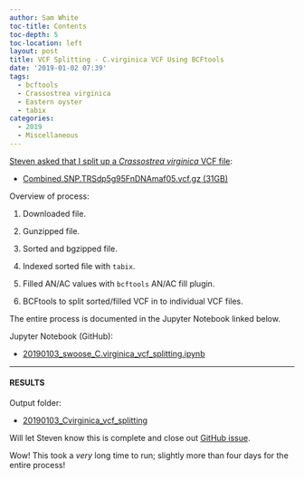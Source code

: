 ```yaml
---
author: Sam White
toc-title: Contents
toc-depth: 5
toc-location: left
layout: post
title: VCF Splitting - C.virginica VCF Using BCFtools
date: '2019-01-02 07:39'
tags:
  - bcftools
  - Crassostrea virginica
  - Eastern oyster
  - tabix
categories:
  - 2019
  - Miscellaneous
---
```

[Steven asked that I split up a _Crassostrea virginica_ VCF file](https://github.com/RobertsLab/resources/issues/528):

- [Combined.SNP.TRSdp5g95FnDNAmaf05.vcf.gz (31GB)](http://gannet.fish.washington.edu/seashell/eog_v2/VCF_files/Combined.SNP.TRSdp5g95FnDNAmaf05.vcf.gz)


Overview of process:

1. Downloaded file.

2. Gunzipped file.

3. Sorted and bgzipped file.

4. Indexed sorted file with ```tabix```.

5. Filled AN/AC values with ```bcftools``` AN/AC fill plugin.

6. BCFtools to split sorted/filled VCF in to individual VCF files.

The entire process is documented in the Jupyter Notebook linked below.

Jupyter Notebook (GitHub):

- [20190103_swoose_C.virginica_vcf_splitting.ipynb](https://github.com/RobertsLab/code/blob/master/notebooks/sam/20190103_swoose_C.virginica_vcf_splitting.ipynb)

---

#### RESULTS

Output folder:

- [20190103_Cvirginica_vcf_splitting](http://gannet.fish.washington.edu/Atumefaciens/20190103_Cvirginica_vcf_splitting)

Will let Steven know this is complete and close out [GitHub issue]((https://github.com/RobertsLab/resources/issues/528)).

Wow! This took a _very_ long time to run; slightly more than four days for the entire process!
